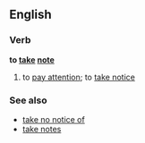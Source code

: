 ==English==
===Verb===
'''to [[take]] [[note]]'''
# to [[pay attention]]; to [[take notice]]
===See also===
*[[take no notice of]]
*[[take notes]]